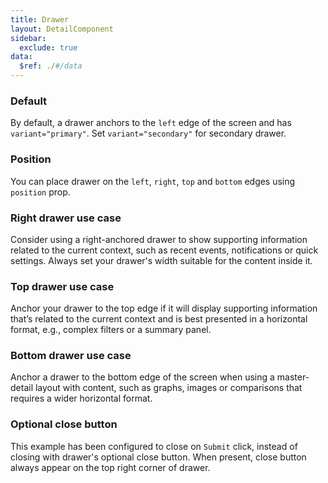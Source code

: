 ```yaml
---
title: Drawer
layout: DetailComponent
sidebar:
  exclude: true
data:
  $ref: ./#/data
---
```


<LivePreviewControls>

<LivePreview componentName="drawer" exampleName="Default" >

### Default

By default, a drawer anchors to the `left` edge of the screen and has `variant="primary"`.
Set `variant="secondary"` for secondary drawer.

</LivePreview>

<LivePreview componentName="drawer" exampleName="Position" >

### Position

You can place drawer on the `left`, `right`, `top` and `bottom` edges using `position` prop.

</LivePreview>

<LivePreview componentName="drawer" exampleName="RightUseCase" >

### Right drawer use case

Consider using a right-anchored drawer to show supporting information related to the current context, such as recent events, notifications or quick settings. Always set your drawer's width suitable for the content inside it.

</LivePreview>

<LivePreview componentName="drawer" exampleName="TopUseCase" >

### Top drawer use case

Anchor your drawer to the top edge if it will display supporting information that’s related to the current context and is best presented in a horizontal format, e.g., complex filters or a summary panel.

</LivePreview>

<LivePreview componentName="drawer" exampleName="BottomUseCase" >

### Bottom drawer use case

Anchor a drawer to the bottom edge of the screen when using a master-detail layout with content, such as graphs, images or comparisons that requires a wider horizontal format.

</LivePreview>

<LivePreview componentName="drawer" exampleName="OptionalCloseButton" >

### Optional close button

This example has been configured to close on `Submit` click, instead of closing with drawer's optional close button. When present, close button always appear on the top right corner of drawer.

</LivePreview>
</LivePreviewControls>
